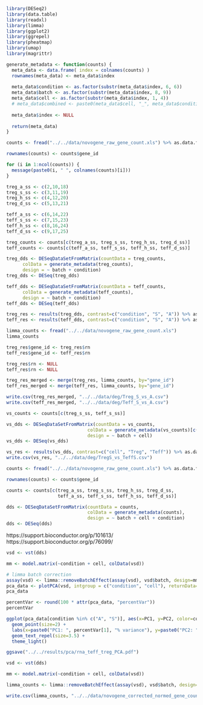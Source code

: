 ```r
library(DESeq2)
library(data.table)
library(readxl)
library(limma)
library(ggplot2)
library(ggrepel)
library(pheatmap)
library(umap)
library(magrittr)
```

```r
generate_metadata <- function(counts) {
  meta_data <- data.frame( index = colnames(counts) )
  rownames(meta_data) <- meta_data$index
  
  meta_data$condition <- as.factor(substr(meta_data$index, 6, 6))
  meta_data$batch <- as.factor(substr(meta_data$index, 8, 9)) 
  meta_data$cell <- as.factor(substr(meta_data$index, 1, 4))
  # meta_data$combined <- paste0(meta_data$cell, "_", meta_data$condition)
  
  meta_data$index <- NULL
  
  return(meta_data)
}
```


```r
counts <- fread("../../data/novogene_raw_gene_count.xls") %>% as.data.frame

rownames(counts) <- counts$gene_id

for (i in 1:ncol(counts)) {
  message(paste0(i, " ", colnames(counts)[i]))
}

treg_a_ss <- c(2,10,18)
treg_s_ss <- c(3,11,19)
treg_h_ss <- c(4,12,20)
treg_d_ss <- c(5,13,21)

teff_a_ss <- c(6,14,22)
teff_s_ss <- c(7,15,23)
teff_h_ss <- c(8,16,24)
teff_d_ss <- c(9,17,25)
```

```r
treg_counts <- counts[c(treg_a_ss, treg_s_ss, treg_h_ss, treg_d_ss)]
teff_counts <- counts[c(teff_a_ss, teff_s_ss, teff_h_ss, teff_d_ss)]

treg_dds <- DESeqDataSetFromMatrix(countData = treg_counts,
      colData = generate_metadata(treg_counts),
      design = ~ batch + condition)
treg_dds <- DESeq(treg_dds)

teff_dds <- DESeqDataSetFromMatrix(countData = teff_counts,
      colData = generate_metadata(teff_counts),
      design = ~ batch + condition)
teff_dds <- DESeq(teff_dds)

treg_res <- results(treg_dds, contrast=c("condition", "S", "A")) %>% as.data.frame %>% as.data.table(TRUE)
teff_res <- results(teff_dds, contrast=c("condition", "S", "A")) %>% as.data.frame %>% as.data.table(TRUE)

limma_counts <- fread("../../data/novogene_raw_gene_count.xls")
limma_counts

treg_res$gene_id <- treg_res$rn
teff_res$gene_id <- teff_res$rn

treg_res$rn <- NULL
teff_res$rn <- NULL

treg_res_merged <- merge(treg_res, limma_counts, by="gene_id")
teff_res_merged <- merge(teff_res, limma_counts, by="gene_id")

write.csv(treg_res_merged, "../../data/deg/Treg_S_vs_A.csv")
write.csv(teff_res_merged, "../../data/deg/Teff_S_vs_A.csv")
```

```r
vs_counts <- counts[c(treg_s_ss, teff_s_ss)]

vs_dds <- DESeqDataSetFromMatrix(countData = vs_counts,
                              colData = generate_metadata(vs_counts)[c(2,3)],
                              design = ~ batch + cell)
vs_dds <- DESeq(vs_dds)

vs_res <- results(vs_dds, contrast=c("cell", "Treg", "Teff")) %>% as.data.frame %>% as.data.table(TRUE)
write.csv(vs_res, "../../data/deg/TregS_vs_TeffS.csv")
```







```r
counts <- fread("../../data/novogene_raw_gene_count.xls") %>% as.data.frame

rownames(counts) <- counts$gene_id

counts <- counts[c(treg_a_ss, treg_s_ss, treg_h_ss, treg_d_ss, 
                   teff_a_ss, teff_s_ss, teff_h_ss, teff_d_ss)]

dds <- DESeqDataSetFromMatrix(countData = counts,
                              colData = generate_metadata(counts),
                              design = ~ batch + cell + condition)
dds <- DESeq(dds)
```

https://support.bioconductor.org/p/101613/
https://support.bioconductor.org/p/76099/
```r
vsd <- vst(dds)

mm <- model.matrix(~condition + cell, colData(vsd))

# limma batch correction
assay(vsd) <- limma::removeBatchEffect(assay(vsd), vsd$batch, design=mm)
pca_data <- plotPCA(vsd, intgroup = c("condition", "cell"), returnData=TRUE) %>% as.data.table
pca_data

percentVar <- round(100 * attr(pca_data, "percentVar"))
percentVar

ggplot(pca_data[condition %in% c("A", "S")], aes(x=PC1, y=PC2, color=condition, shape=cell, label=name)) +
  geom_point(size=2) +
  labs(x=paste0("PC1: ", percentVar[1], "% variance"), y=paste0("PC2: ", percentVar[2], "% variance")) +
  geom_text_repel(size=3.5) +
  theme_light()

ggsave("../../results/pca/rna_teff_treg_PCA.pdf")
```

```r
vsd <- vst(dds)

mm <- model.matrix(~condition + cell, colData(vsd))

limma_counts <- limma::removeBatchEffect(assay(vsd), vsd$batch, design=mm)

write.csv(limma_counts, "../../data/novogene_corrected_normed_gene_count.csv")
```